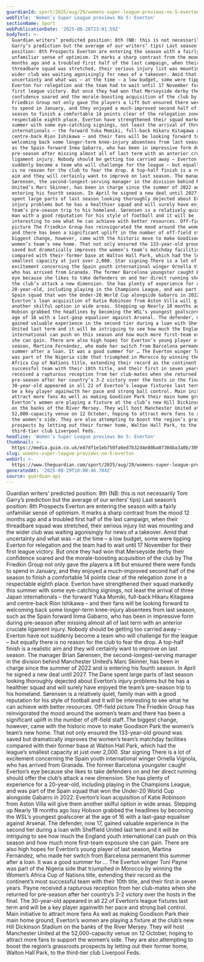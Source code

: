 ```yaml
---
guardianId: sport/2025/aug/29/womens-super-league-previews-no-5-everton
webTitle: 'Women’s Super League previews No 5: Everton'
sectionName: Sport
webPublicationDate: '2025-08-28T23:01:59Z'
bodyText: >-
  Guardian writers’ predicted position: 8th (NB: this is not necessarily Tom
  Garry’s prediction but the average of our writers’ tips) Last season’s
  position: 8th Prospects Everton are entering the season with a fairly
  unfamiliar sense of optimism. It marks a sharp contrast from the mood 12
  months ago and a troubled first half of the last campaign, when their
  threadbare squad was stretched, their serious injury list was mounting and the
  wider club was waiting agonisingly for news of a takeover. Amid that
  uncertainty and what was – at the time – a low budget, some were tipping
  Everton for relegation and the team had to wait until 17 November for their
  first league victory. But once they had won that Merseyside derby their
  confidence soared and the morale-boosting acquisition of the club by The
  Friedkin Group not only gave the players a lift but ensured there were funds
  to spend in January, and they enjoyed a much-improved second half of the
  season to finish a comfortable 14 points clear of the relegation zone in a
  respectable eighth place. Everton have strengthened their squad markedly this
  summer with some eye-catching signings, not least the arrival of three Japan
  internationals – the forward Yuka Momiki, full-back Hikaru Kitagawa and
  centre-back Rion Ishikawa – and their fans will be looking forward to
  welcoming back some longer-term knee-injury absentees from last season, such
  as the Spain forward Inma Gabarro, who has been in impressive form during
  pre-season after missing almost all of last term with an anterior cruciate
  ligament injury. Nobody should be getting too carried away – Everton have not
  suddenly become a team who will challenge for the league – but equally there
  is no reason for the club to fear the drop. A top-half finish is a realistic
  aim and they will certainly want to improve on last season. The manager Brian
  Sørensen, the second-longest-serving manager in the division behind Manchester
  United’s Marc Skinner, has been in charge since the summer of 2022 and is
  entering his fourth season. In April he signed a new deal until 2027. The Dane
  spent large parts of last season looking thoroughly dejected about Everton’s
  injury problems but he has a healthier squad and will surely have enjoyed the
  team’s pre-season trip to his homeland. Sørensen is a relatively quiet, family
  man with a good reputation for his style of football and it will be
  interesting to see what he can achieve with better resources. Off-field
  picture The Friedkin Group has reinvigorated the mood around the women’s team
  and there has been a significant uplift in the number of off-field staff. The
  biggest change, however, came with the historic move to make Goodison Park the
  women’s team’s new home. That not only ensured the 133-year-old ground was
  saved but dramatically improves the women’s team’s matchday facilities
  compared with their former base at Walton Hall Park, which had the league’s
  smallest capacity at just over 2,000. Star signing There is a lot of
  excitement concerning the Spain youth international winger Ornella Vignola,
  who has arrived from Granada. The former Barcelona youngster caught Everton’s
  eye because she likes to take defenders on and her direct running should offer
  the club’s attack a new dimension. She has plenty of experience for a
  20-year-old, including playing in the Champions League, and was part of the
  Spain squad that won the Under-20 World Cup alongside Gabarro in 2022.
  Everton’s loan acquisition of Katie Robinson from Aston Villa will give them
  another skilful option in wide areas. Stepping up Nearly 18 months ago Issy
  Hobson grabbed the headlines by becoming the WSL’s youngest goalscorer at the
  age of 16 with a last-gasp equaliser against Arsenal. The defender, now 17,
  gained valuable experience in the second tier during a loan with Sheffield
  United last term and it will be intriguing to see how much the England youth
  international can push on this season and how much more first-team exposure
  she can gain. There are also high hopes for Everton’s young player of last
  season, Martina Fernández, who made her switch from Barcelona permanent this
  summer after a loan. It was a good summer for … The Everton winger Toni Payne
  was part of the Nigeria side that triumphed in Morocco by winning the Women’s
  Africa Cup of Nations title, extending their record as the continent’s most
  successful team with their 10th title, and their first in seven years. Payne
  received a rapturous reception from her club-mates when she returned for
  pre-season after her country’s 3-2 victory over the hosts in the final. The
  30-year-old appeared in all 22 of Everton’s league fixtures last term and will
  be a key player againwith her pace and strong ball control. Main initiative to
  attract more fans As well as making Goodison Park their main home ground,
  Everton’s women are playing a fixture at the club’s new Hill Dickinson Stadium
  on the banks of the River Mersey. They will host Manchester United at the
  52,000-capacity venue on 12 October, hoping to attract more fans to support
  the women’s side. They are also attempting to boost the region’s grassroots
  prospects by letting out their former home, Walton Hall Park, to the
  third-tier club Liverpool Feds.
headline: 'Women’s Super League previews No 5: Everton'
thumbnail: >-
  https://media.guim.co.uk/e47df1e1eb750fa6ed7b32d4e80ba07304ba3a0b/309_0_3174_2540/500.jpg
slug: womens-super-league-previews-no-5-everton
webUrl: >-
  https://www.theguardian.com/sport/2025/aug/29/womens-super-league-previews-no-5-everton
generatedAt: '2025-08-29T10:00:46.784Z'
source: guardian-api
---
```

Guardian writers’ predicted position: 8th (NB: this is not necessarily Tom Garry’s prediction but the average of our writers’ tips) Last season’s position: 8th Prospects Everton are entering the season with a fairly unfamiliar sense of optimism. It marks a sharp contrast from the mood 12 months ago and a troubled first half of the last campaign, when their threadbare squad was stretched, their serious injury list was mounting and the wider club was waiting agonisingly for news of a takeover. Amid that uncertainty and what was – at the time – a low budget, some were tipping Everton for relegation and the team had to wait until 17 November for their first league victory. But once they had won that Merseyside derby their confidence soared and the morale-boosting acquisition of the club by The Friedkin Group not only gave the players a lift but ensured there were funds to spend in January, and they enjoyed a much-improved second half of the season to finish a comfortable 14 points clear of the relegation zone in a respectable eighth place. Everton have strengthened their squad markedly this summer with some eye-catching signings, not least the arrival of three Japan internationals – the forward Yuka Momiki, full-back Hikaru Kitagawa and centre-back Rion Ishikawa – and their fans will be looking forward to welcoming back some longer-term knee-injury absentees from last season, such as the Spain forward Inma Gabarro, who has been in impressive form during pre-season after missing almost all of last term with an anterior cruciate ligament injury. Nobody should be getting too carried away – Everton have not suddenly become a team who will challenge for the league – but equally there is no reason for the club to fear the drop. A top-half finish is a realistic aim and they will certainly want to improve on last season. The manager Brian Sørensen, the second-longest-serving manager in the division behind Manchester United’s Marc Skinner, has been in charge since the summer of 2022 and is entering his fourth season. In April he signed a new deal until 2027. The Dane spent large parts of last season looking thoroughly dejected about Everton’s injury problems but he has a healthier squad and will surely have enjoyed the team’s pre-season trip to his homeland. Sørensen is a relatively quiet, family man with a good reputation for his style of football and it will be interesting to see what he can achieve with better resources. Off-field picture The Friedkin Group has reinvigorated the mood around the women’s team and there has been a significant uplift in the number of off-field staff. The biggest change, however, came with the historic move to make Goodison Park the women’s team’s new home. That not only ensured the 133-year-old ground was saved but dramatically improves the women’s team’s matchday facilities compared with their former base at Walton Hall Park, which had the league’s smallest capacity at just over 2,000. Star signing There is a lot of excitement concerning the Spain youth international winger Ornella Vignola, who has arrived from Granada. The former Barcelona youngster caught Everton’s eye because she likes to take defenders on and her direct running should offer the club’s attack a new dimension. She has plenty of experience for a 20-year-old, including playing in the Champions League, and was part of the Spain squad that won the Under-20 World Cup alongside Gabarro in 2022. Everton’s loan acquisition of Katie Robinson from Aston Villa will give them another skilful option in wide areas. Stepping up Nearly 18 months ago Issy Hobson grabbed the headlines by becoming the WSL’s youngest goalscorer at the age of 16 with a last-gasp equaliser against Arsenal. The defender, now 17, gained valuable experience in the second tier during a loan with Sheffield United last term and it will be intriguing to see how much the England youth international can push on this season and how much more first-team exposure she can gain. There are also high hopes for Everton’s young player of last season, Martina Fernández, who made her switch from Barcelona permanent this summer after a loan. It was a good summer for … The Everton winger Toni Payne was part of the Nigeria side that triumphed in Morocco by winning the Women’s Africa Cup of Nations title, extending their record as the continent’s most successful team with their 10th title, and their first in seven years. Payne received a rapturous reception from her club-mates when she returned for pre-season after her country’s 3-2 victory over the hosts in the final. The 30-year-old appeared in all 22 of Everton’s league fixtures last term and will be a key player againwith her pace and strong ball control. Main initiative to attract more fans As well as making Goodison Park their main home ground, Everton’s women are playing a fixture at the club’s new Hill Dickinson Stadium on the banks of the River Mersey. They will host Manchester United at the 52,000-capacity venue on 12 October, hoping to attract more fans to support the women’s side. They are also attempting to boost the region’s grassroots prospects by letting out their former home, Walton Hall Park, to the third-tier club Liverpool Feds.
